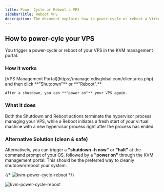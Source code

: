 ```yaml
---
title: Power Cycle or Reboot a VPS
sidebarTitle: Reboot VPS
description: The document explains how to power-cycle or reboot a Virtual Private Server (VPS) through the KVM management portal or using a shutdown command followed by a power on through the portal.
---
```


## How to power-cyle your VPS

You trigger a power-cycle or reboot of your VPS in the KVM management portal.

### How it works

<Steps>
  <Step title='Log in to your'>
    [VPS Management Portal](https://manage.edisglobal.com/clientarea.php)
  </Step>
  <Step title='Locate your VPS in the Services tab' />
  <Step title='Reinstall your VPS with a fresh OS and your own password'>
    and then click **"Shutdown"** or **"Reboot".** 

    After a shutdown, you can **"power on"** your VPS again.

  </Step>
</Steps>

### What it does

Both the Shutdown and Reboot actions terminate the hypervisor process managing your VPS, while a Reboot initiates a fresh start of your virtual machine with a new hypervisor process right after the process has ended.

### Alternative Solution (clean & safe)

Alternatively, you can trigger a **"shutdown -h now"** or **"halt"** at the command prompt of your OS, followed by a **"power on"** through the KVM management portal. This should be the preferred way to cleanly shutdown/reboot your system.&#x20;

{/* ![kvm-power-cycle-reboot](/assets/32jCR4E7wWjP8Tj21Ut7F_kvm-power-cycle-reboot-efbfb52292.png "KVM Power cycle, Reboot") */}

![kvm-power-cycle-reboot](/assets/uxiTM8c7HwE5c6GPa7Q2G_kvm-power-cycle-reboot-border.png "KVM Power cycle, Reboot")
